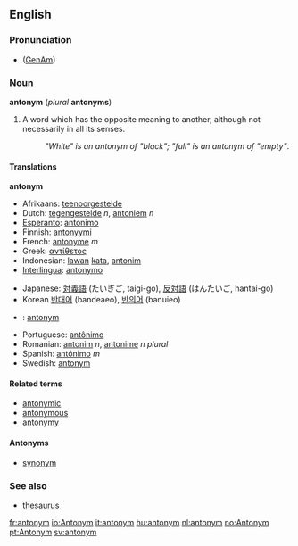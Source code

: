 ==English==
{{Wikipedia}}
===Pronunciation===
*{{IPA|/ˈæntəˌnɪm/}} ([[w:General American|GenAm]])

===Noun===
'''antonym''' (''plural'' '''antonyms''')

#A word which has the opposite meaning to another, although not necessarily in all its senses.
#:''"White" is an antonym of "black"; "full" is an antonym of "empty"''.

====Translations====
<!--DefA-->'''antonym'''
{{top}}
<!--languages from A to I go here-->
*Afrikaans: [[teenoorgestelde]]
*Dutch: [[tegengestelde]] ''n'', [[antoniem]] ''n''
*[[Esperanto]]: [[antonimo]]
*Finnish: [[antonyymi]]
*French: [[antonyme]] ''m''
*Greek: [[αντίθετος]]
*Indonesian: [[lawan]] [[kata]], [[antonim]]
*[[Interlingua]]: [[antonymo]]
{{mid}}
<!--languages from J to Z go here-->
*Japanese: [[対義語]] (たいぎご, taigi-go), [[反対語]] (はんたいご, hantai-go)
*Korean [[반대어]] (bandeaeo), [[반의어]] (banuieo)
*{{no}}: [[:no:antonym|antonym]]
*Portuguese: [[antônimo]]
*Romanian: [[antonim]] ''n'', [[antonime]] ''n plural''
*Spanish: [[antónimo]] ''m''
*Swedish: [[antonym]]


{{bottom}}

====Related terms====
*[[antonymic]]
*[[antonymous]]
*[[antonymy]]

==== Antonyms ====
* [[synonym]]

=== See also ===
*[[thesaurus]]

[[fr:antonym]]
[[io:Antonym]]
[[it:antonym]]
[[hu:antonym]]
[[nl:antonym]]
[[no:Antonym]]
[[pt:Antonym]]
[[sv:antonym]]